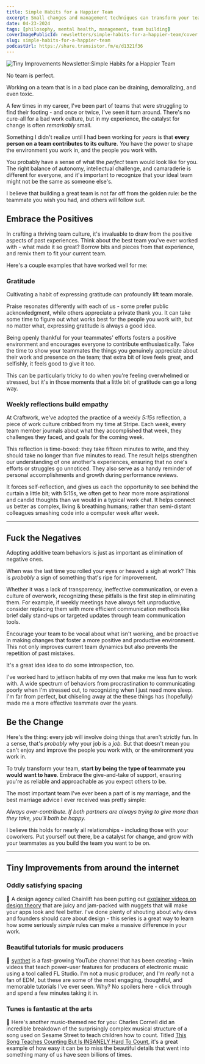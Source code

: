 ```yaml
---
title: Simple Habits for a Happier Team
excerpt: Small changes and management techniques can transform your team's dynamics and boost morale. Explore practices like expressing gratitude, weekly reflections, and eliminating negative behaviors to foster a positive, growing team.
date: 04-23-2024
tags: [philosophy, mental health, management, team building]
coverImagePublicId: newsletters/simple-habits-for-a-happier-team/cover
slug: simple-habits-for-a-happier-team
podcastUrl: https://share.transistor.fm/e/d1321f36
---
```


<Image
  publicId="newsletters/simple-habits-for-a-happier-team/cover"
  alt="Tiny Improvements Newsletter:Simple Habits for a Happier Team"
/>

No team is perfect.

Working on a team that is in a bad place can be draining, demoralizing, and even toxic.

A few times in my career, I've been part of teams that were struggling to find their footing - and once or twice, I've seen it turn around. There's no cure-all for a bad work culture, but in my experience, the catalyst for change is often _remarkably_ small.

Something I didn't realize until I had been working for _years_ is that **every person on a team contributes to its culture**. _You_ have the power to shape the environment you work in, and the people you work with.

You probably have a sense of what the _perfect_ team would look like for you. The right balance of autonomy, intellectual challenge, and camaraderie is different for everyone, and it's important to recognize that your ideal team might not be the same as someone else's.

I believe that building a great team is not far off from the golden rule: be the teammate you wish you had, and others will follow suit.

## Embrace the Positives

In crafting a thriving team culture, it's invaluable to draw from the positive aspects of past experiences. Think about the best team you've ever worked with - what made it so great? Borrow bits and pieces from that experience, and remix them to fit your current team.

Here's a couple examples that have worked well for me:

### Gratitude

Cultivating a habit of expressing gratitude can profoundly lift team morale.

Praise resonates differently with each of us - some prefer public acknowledgment, while others appreciate a private thank you. It can take some time to figure out what works best for the people you work with, but no matter what, expressing gratitude is always a good idea.

Being openly thankful for your teammates' efforts fosters a positive environment and encourages everyone to contribute enthusiastically. Take the time to show your teammates the things you genuinely appreciate about their work and presence on the team; that extra bit of love feels great, and selfishly, it feels good to give it too.

This can be particularly tricky to do when you're feeling overwhelmed or stressed, but it's in those moments that a little bit of gratitude can go a long way.

### Weekly reflections build empathy

At Craftwork, we've adopted the practice of a weekly _5:15s_ reflection, a piece of work culture cribbed from my time at Stripe. Each week, every team member journals about what they accomplished that week, they challenges they faced, and goals for the coming week.

This reflection is time-boxed: they take fifteen minutes to write, and they should take no longer than five minutes to read.
The result helps strengthen our understanding of one another's experiences, ensuring that no one's efforts or struggles go unnoticed. They also serve as a handy reminder of personal accomplishments and growth during performance reviews.

It forces self-reflection, and gives us each the opportunity to see behind the curtain a little bit; with 5:15s, we often get to hear more more aspirational and candid thoughts than we would in a typical work chat. It helps connect us better as complex, living & breathing humans; rather than semi-distant colleagues smashing code into a computer week after week.

---

## Fuck the Negatives

Adopting additive team behaviors is just as important as elimination of negative ones.

When was the last time you rolled your eyes or heaved a sigh at work? This is _probably_ a sign of something that's ripe for improvement.

Whether it was a lack of transparency, ineffective communication, or even a culture of overwork, recognizing these pitfalls is the first step in eliminating them. For example, if weekly meetings have always felt unproductive, consider replacing them with more efficient communication methods like brief daily stand-ups or targeted updates through team communication tools.

Encourage your team to be vocal about what isn't working, and be proactive in making changes that foster a more positive and productive environment. This not only improves current team dynamics but also prevents the repetition of past mistakes.

It's a great idea idea to do some introspection, too.

I've worked hard to jettison habits of my own that make me less fun to work with. A wide spectrum of behaviors from procrastination to communicating poorly when I'm stressed out, to recognizing when I just need more sleep. I'm far from perfect, but chiseling away at the these things has (hopefully) made me a more effective teammate over the years.

## Be the Change

Here's the thing: every job will involve doing things that aren't strictly fun. In a sense, that's _probably_ why your job is a _job._ But that doesn't mean you can't enjoy and improve the people you work with, or the environment you work in.

To truly transform your team, **start by being the type of teammate you would want to have**. Embrace the give-and-take of support, ensuring you're as reliable and approachable as you expect others to be.

The most important team I've ever been a part of is my marriage, and the best marriage advice I ever received was pretty simple:

_Always over-contribute. If both partners are always trying to give more than they take, you'll both be happy._

I believe this holds for nearly all relationships - including those with your coworkers. Put yourself out there, be a catalyst for change, and grow with your teammates as you build the team you want to be on.

---

## Tiny Improvements from around the internet

### Oddly satisfying spacing

📐 A design agency called Chainlift has been putting out [explainer videos on design theory](https://www.youtube.com/watch?v=9ElrcTtAxzA) that are juicy and jam-packed with nuggets that will make your apps look and feel better. I've done plenty of shouting about why devs and founders should care about design - this series is a great way to learn how some seriously _simple_ rules can make a massive difference in your work.

### Beautiful tutorials for music producers

📼 [synthet](https://www.youtube.com/watch?v=8t3Ep4e_dyE) is a fast-growing YouTube channel that has been creating ~1min videos that teach power-user features for producers of electronic music using a tool called FL Studio. I'm not a music producer, and I'm _really_ not a fan of EDM, but these are some of the most engaging, thoughtful, and memorable tutorials I've ever seen. Why? No spoilers here - click through and spend a few minutes taking it in.

### Tunes is fantastic at the arts

🔢 Here's another music-themed rec for you: Charles Cornell did an incredible breakdown of the surprisingly complex musical structure of a song used on Sesame Street to teach children how to count. Titled [This Song Teaches Counting But Is INSANELY Hard To Count](https://www.youtube.com/watch?v=TMtGImlEmu0), it's a great example of how easy it can be to miss the beautiful details that went into something many of us have seen billions of times.

